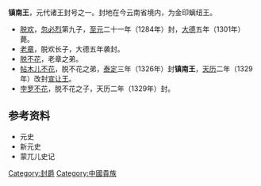 '''镇南王'''，元代诸王封号之一。封地在今云南省境内，为金印螭纽王。
*[[脫歡_(鎮南王)|脱欢]]，[[忽必烈|忽必烈]]第九子，[[至元_(忽必烈)|至元]]二十一年（1284年）封，[[大德_(元朝)|大德]]五年（1301年）薨。
*[[老章|老章]]，脱欢长子，大德五年袭封。
*[[脱不花|脱不花]]，老章之弟。
*[[帖木儿不花|帖木儿不花]]，脱不花之弟，[[泰定_(元朝)|泰定]]三年（1326年）封'''镇南王'''，[[天历_(元朝)|天历]]二年（1329年）改封[[宣让王|宣让王]]。
*[[孛罗不花|孛罗不花]]，脱不花之子，天历二年（1329年）封。
==参考资料==
*元史
*新元史
*蒙兀儿史记
[[Category:封爵|Category:封爵]]
[[Category:中國貴族|Category:中國貴族]]
{{disambig|Cat=三字封號消歧義}}